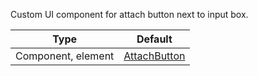 Custom UI component for attach button next to input box.

| Type | Default |
| ------------------ | ------------ |
| Component, element | [AttachButton](../../ui-components/attach-button) |
